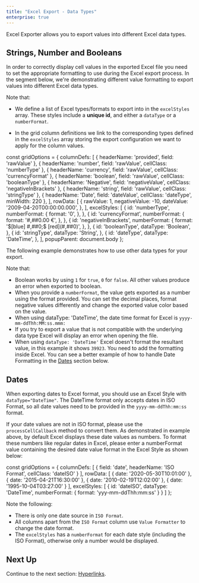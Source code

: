 ```yaml
---
title: "Excel Export - Data Types"
enterprise: true
---
```


Excel Exporter allows you to export values into different Excel data types.

## Strings, Number and Booleans

In order to correctly display cell values in the exported Excel file you need to set the appropriate formatting to use during the Excel export process. In the segment below, we're demonstrating different value formatting to export values into different Excel data types.

Note that:

- We define a list of Excel types/formats to export into in the `excelStyles` array. These styles include a **unique id**, and either a `dataType` or a `numberFormat`.

- In the grid column definitions we link to the corresponding types defined in the `excelStyles` array storing the export configuration we want to apply for the column values.

<snippet>
const gridOptions = {
    columnDefs: [
        { headerName: 'provided', field: 'rawValue' },
        { headerName: 'number', field: 'rawValue', cellClass: 'numberType' },
        { headerName: 'currency', field: 'rawValue', cellClass: 'currencyFormat' },
        { headerName: 'boolean', field: 'rawValue', cellClass: 'booleanType' },
        { headerName: 'Negative', field: 'negativeValue', cellClass: 'negativeInBrackets' },
        { headerName: 'string', field: 'rawValue', cellClass: 'stringType' },
        { headerName: 'Date', field: 'dateValue', cellClass: 'dateType', minWidth: 220 },
    ], 
    rowData: [
        {
            rawValue: 1,
            negativeValue: -10,
            dateValue: '2009-04-20T00:00:00.000',
        },
    ],
    excelStyles: [
        {
            id: 'numberType',
            numberFormat: {
                format: '0',
            },
        },
        {
            id: 'currencyFormat',
            numberFormat: {
                format: '#,##0.00 €',
            },
        },
        {
            id: 'negativeInBrackets',
            numberFormat: {
                format: '$[blue] #,##0;$ [red](#,##0)',
            },
        },
        {
            id: 'booleanType',
            dataType: 'Boolean',
        },
        {
            id: 'stringType',
            dataType: 'String',
        },
        {
            id: 'dateType',
            dataType: 'DateTime',
        },
    ],
    popupParent: document.body
};
</snippet>

The following example demonstrates how to use other data types for your export. 

Note that:

- Boolean works by using `1` for `true`, `0` for `false`. All other values produce an error when exported to boolean.
- When you provide a `numberFormat`, the value gets exported as a number using the format provided. You can set the decimal places, format negative values differently and change the exported value color based on the value.
- When using dataType: 'DateTime', the date time format for Excel is `yyyy-mm-ddThh:MM:ss.mmm:`
- If you try to export a value that is not compatible with the underlying data type Excel will display an error when opening the file.
- When using `dataType: 'DateTime'` Excel doesn't format the resultant value, in this example it shows `39923`. You need to add the formatting inside Excel. You can see a better example of how to handle Date Formatting in the [Dates](/excel-export-data-types/#dates) section below.

<GridExampleRunner title='Excel Data Types' name='excel-export-data-types' type='generated' options='{ "enterprise": true,"modules": ["clientside", "csv", "excel", "menu"], "exampleHeight": 200 }'></GridExampleRunner>

## Dates

When exporting dates to Excel format, you should use an Excel Style with `dataType="DateTime"`. The DateTime format only accepts dates in ISO Format, so all date values need to be provided in the `yyyy-mm-ddThh:mm:ss` format. 

If your date values are not in ISO format, please use the `processCellCallback` method to convert them. As demonstrated in example above, by default Excel displays these date values as numbers. To format these numbers like regular dates in Excel, please enter a numberFormat value containing the desired date value format in the Excel Style as shown below:

<snippet>
const gridOptions = {
    columnDefs: [
        {
            field: 'date',
            headerName: 'ISO Format',
            cellClass: 'dateISO'
        }
    ], 
    rowData: [
        { date: '2020-05-30T10:01:00' },
        { date: '2015-04-21T16:30:00' },
        { date: '2010-02-19T12:02:00' },
        { date: '1995-10-04T03:27:00' }
    ],
    excelStyles: [
        {
            id: 'dateISO',
            dataType: 'DateTime',
            numberFormat: {
                format: 'yyy-mm-ddThh:mm:ss'
            }
        }
    ]
};
</snippet>


Note the following:

- There is only one date source in `ISO Format`.
- All columns apart from the `ISO Format` column use `Value Formatter` to change the date format.
- The `excelStyles` has a `numberFormat` for each date style (including the ISO Format), otherwise only a number would be displayed.

<GridExampleRunner title='Excel Export - Styling Dates' name='excel-export-dates' type='generated' options='{ "enterprise": true, "modules": ["clientside", "csv", "excel", "menu"] }'></GridExampleRunner>

## Next Up

Continue to the next section: [Hyperlinks](../excel-export-hyperlinks/).